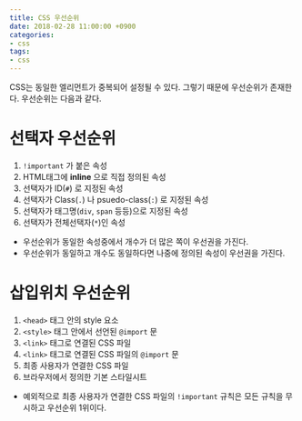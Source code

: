```yaml
---
title: CSS 우선순위
date: 2018-02-28 11:00:00 +0900
categories:
- css
tags:
- css
---
```


CSS는 동일한 엘리먼트가 중복되어 설정될 수 있다.
그렇기 때문에 우선순위가 존재한다.
우선순위는 다음과 같다.

# 선택자 우선순위
1. `!important` 가 붙은 속성
2. HTML태그에 **inline** 으로 직접 정의된 속성
3. 선택자가 ID(`#`) 로 지정된 속성
4. 선택자가 Class(`.`) 나 psuedo-class(`:`) 로 지정된 속성
5. 선택자가 태그명(`div`, `span` 등등)으로 지정된 속성
6. 선택자가 전체선택자(`*`)인 속성

- 우선순위가 동일한 속성중에서 개수가 더 많은 쪽이 우선권을 가진다.
- 우선순위가 동일하고 개수도 동일하다면 나중에 정의된 속성이 우선권을 가진다.

# 삽입위치 우선순위
1. `<head>` 태그 안의 style 요소
2. `<style>` 태그 안에서 선언된 `@import` 문
3. `<link>` 태그로 연결된 CSS 파일
4. `<link>` 태그로 연결된 CSS 파일의 `@import` 문
5. 최종 사용자가 연결한 CSS 파일
6. 브라우저에서 정의한 기본 스타일시트

- 예외적으로 최종 사용자가 연결한 CSS 파일의 `!important` 규칙은 모든 규칙을 무시하고 우선순위 1위이다.
